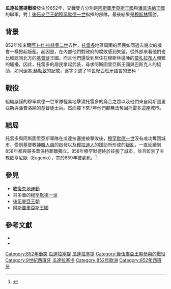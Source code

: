 {{Infobox military conflict
|conflict=瓜達拉塞提戰役
|partof=[[收復失地運動|收復失地運動]]
|image=[[File:Coras_del_Emirato_de_Córdoba.png|300px]]
|caption=後伍麥亞王朝的版圖
|date=852年
|place=[[托雷多_(西班牙)|托雷多]]，[[西班牙|西班牙]]
|result=後伍麥亞王朝勝利。
|combatant1=[[Image:Emblema_del_Reino_de_Asturias.svg|22px]] [[阿斯圖里亞斯王國|阿斯圖里亞斯王國]]<br />[[Image:Bandera_de_Reino_de_Navarra.svg|22px]] [[潘普洛納王國|潘普洛納王國]]<br />托雷多叛軍
|combatant2=[[Image:Allah.svg|22px]][[後倭馬亞王朝|後伍麥亞王朝]]
|commander1=[[Image:Emblema_del_Reino_de_Asturias.svg|22px]] 阿斯圖里亞斯的[[奧多尼奧一世_(阿斯圖里亞斯)|奧多尼奧一世]]<br />[[Image:Bandera_de_Reino_de_Navarra.svg|22px]] 潘普洛納的[[加西亞·伊尼格斯_(潘普洛納)|加西亞·伊尼格斯]]
|commander2=哥多華的[[穆罕默德一世_(哥多華)|穆罕默德一世]]
|strength1=
|strength2=
|casualties1=
|casualties2=
}}
{{Campaignbox 阿斯圖里亞斯王國戰役}}
{{Campaignbox 收復失地運動}}
{{西班牙歷史}}
'''瓜達拉塞提戰役'''發生於852年，交戰雙方分別是[[阿斯圖里亞斯王國|阿斯圖里亞斯王國]]與[[潘普洛納王國|潘普洛納王國]]的聯軍，對上[[後倭馬亞王朝|後伍麥亞王朝]][[穆罕默德一世_(哥多華)|穆罕默德一世]]指揮的部隊，最後結果是[[穆斯林|穆斯林]]獲勝。

== 背景 ==

852年埃米爾[[阿卜杜·拉赫曼二世|阿卜杜·拉赫曼二世]]去世，[[托雷多_(西班牙)|托雷多]]地區周圍的居民如同過去幾次的機會一樣掀起叛亂。起因是，在內部他們對政府的腐敗感到失望，從外部來看他們也比較認同北方的[[基督徒|基督徒]]王國。而且他們還受到居住在穆斯林邊陲的[[莫札拉布人|莫札拉布人]]頻繁的騷擾。因此，托雷多的居民拿起武裝，尋求阿斯圖里亞斯王國與巴斯克人的協助，如同[[伊本·赫勒敦|伊本·赫勒敦]]的記載，逐字引述了10世紀西班牙語言的史料：

{{quote|托雷多的人民請求加利西亞國王與巴斯克人國王的援助，他們帶著都市的人前來解救他們。托雷多的軍隊由托雷多與基督教國王的人民聯合組成，他們看到非常渺小的埃米爾，於是前去瓜達拉塞提的河岸熱烈的戰鬥，擊潰了埃米爾。他向南方的土地撤退，後方緊追的托雷多聯軍掉入了埋伏當中，正中大量阿拉伯軍隊的下懷。結果超過8,000名基督徒士兵被殺，帶給伊斯蘭帝國勝利並且粉碎了托雷多的叛亂。<ref>Translated from the Spanish translation of ibn Khaldun, "Los toledanos pidieron la ayuda del Rey de Galicia y del Rey de los Vascones, que acudieron a liberarlos con la ayuda de la gente de la ciudad. El ejército de Toledo formado por la unión del pueblo toledano y los reinos cristianos, viendo al del emir (muy reducido), salieron a los márgenes del río Guadalacete y combatieron con fervor derrotando al emir. Éste se retrajo hasta tierras más al sur, siendo seguido por el ejército de Toledo que cayó en una emboscada, ya que el grueso del ejército árabe estaba esperando ese movimiento. Todo esto produjo una matanza de más de ocho mil almas, dando la victoria al imperio musulmán y aplastando así la rebelión de Toledo."</ref>|[[伊本·赫勒敦|伊本·赫勒敦]]}}

== 戰役 ==

組織嚴謹的穆罕默德一世軍隊輕易地擊潰托雷多的烏合之眾以及他們來自阿斯圖里亞斯與潘普洛納的基督徒士兵。然而接下來7年他們都無法奪回托雷多這座城市。

== 結局 ==

托雷多與阿斯圖里亞斯軍隊在瓜達拉塞提被擊敗後，[[穆罕默德一世_(哥多華)|穆罕默德一世]]沒有成功奪回城市，受到基督教[[神職人員|神職人員]]的啟發以及[[穆拉迪人|穆拉迪人]]的援助所形成的[[叛亂|叛亂]]，一直延續到858年都與哥多華保持距離獨立。858年穆罕默德終於征服了城市，並且監禁了主教歐亨尼歐（Eugenio），其於859年被處死。<ref>{{cite web |url=http://bardulia.webcindario.com/bbdd.php?clave=muh2 |title=Historia del Condado de Castilla |accessdate=5 June 2012 |deadurl=yes |archiveurl=https://web.archive.org/web/20120417021941/http://bardulia.webcindario.com/bbdd.php?clave=muh2 |archivedate=2012年4月17日 }}</ref>

== 參見 ==
* [[收復失地運動|收復失地運動]]
* 哥多華的[[穆罕默德一世_(哥多華)|穆罕默德一世]]
* [[後倭馬亞王朝|後伍麥亞王朝]]
* [[阿斯圖里亞斯王國|阿斯圖里亞斯王國]]

== 參考文獻 ==
{{reflist}}
* {{cite web |url=http://bardulia.webcindario.com/bbdd.php?clave=muh2 |title=Historia del Condado de Castilla |accessdate=5 June 2012 |deadurl=yes |archiveurl=https://web.archive.org/web/20120417021941/http://bardulia.webcindario.com/bbdd.php?clave=muh2 |archivedate=2012年4月17日 }}
* {{cite web |url=http://www.euskomedia.org/aunamendi/56898 |title=Batalla de Guadalacete |accessdate=5 June 2012 |archive-date=2016-09-25 |archive-url=https://web.archive.org/web/20160925010930/http://www.euskomedia.org/aunamendi/56898 |dead-url=no }}

{{coord|39|48|00|N|3|52|12|W|type:event_source:kolossus-cawiki|display=title}}

[[Category:852年衝突|Category:852年衝突]]
[[Category:西班牙軍事史|瓜達拉塞提]]
[[Category:西班牙战争|瓜達拉塞提]]
[[Category:後伍麥亞王朝參與的戰役|Category:後伍麥亞王朝參與的戰役]]
[[Category:9世紀西班牙|Category:9世紀西班牙]]
[[Category:中世紀戰役|瓜達拉塞提]]
[[Category:852年歐洲|Category:852年歐洲]]
[[Category:852年西班牙|Category:852年西班牙]]